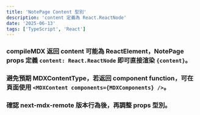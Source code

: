 ```yaml
---
title: 'NotePage Content 型別'
description: 'content 定義為 React.ReactNode'
date: '2025-06-13'
tags: ['TypeScript', 'React']
---
```


### compileMDX 返回 content 可能為 ReactElement，NotePage props 定義 `content: React.ReactNode` 即可直接渲染 `{content}`。

### 避免預期 MDXContentType，若返回 component function，可在頁面使用 `<MDXContent components={MDXComponents} />`。

### 確認 next-mdx-remote 版本行為後，再調整 props 型別。
